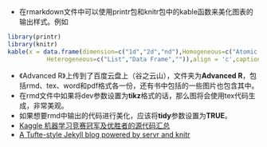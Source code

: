 + 在rmarkdown文件中可以使用printr包和knitr包中的kable函数来美化图表的输出样式。例如   
```r
library(printr)
library(knitr)
kable(x = data.frame(dimension=c("1d","2d","nd"),Homogeneous=c("Atomic vector","Matrix","Array"),
           Heterogeneous=c("List","Data Frame","")),align = 'c',caption = 'data structures')
```

+ 《Advanced R》上传到了百度云盘上（谷之云山），文件夹为**Advanced R**，包括rmd、tex、word和pdf格式各一份，还有书中包括的一些图片也包含其中。
+ 在rmd文件中如果将dev参数设置为**tikz**格式的话，那么图将会使用tex代码生成，非常美观。
+ 如果想要rmd中输出的代码进行美化，应该将**tidy**参数设置为**TRUE**。
+ [Kaggle 机器学习竞赛冠军及优胜者的源代码汇总](http://suanfazu.com/t/kaggle-ji-qi-xue-xi-jing-sai-guan-jun-ji-you-sheng-zhe-de-yuan-dai-ma-hui-zong/230)
+ [A Tufte-style Jekyll blog powered by servr and knitr](http://cpsievert.github.io/knitr-jekyll/2015/04/jekyll-tufte-servr.html)
